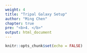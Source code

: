 ```yaml
---
weight: 4
title: "Tripal Galaxy Setup"
author: "Ming Chen"
chapter: true
pre: "<b>4. </b>"
output: html_document
---
```


```r
knitr::opts_chunk$set(echo = FALSE)
```